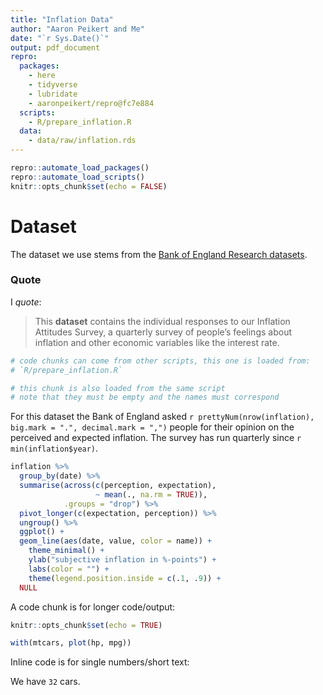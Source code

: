 ```yaml
---
title: "Inflation Data"
author: "Aaron Peikert and Me"
date: "`r Sys.Date()`"
output: pdf_document
repro:
  packages:
    - here
    - tidyverse
    - lubridate
    - aaronpeikert/repro@fc7e884
  scripts:
    - R/prepare_inflation.R
  data:
    - data/raw/inflation.rds
---
```


```r
repro::automate_load_packages()
repro::automate_load_scripts()
knitr::opts_chunk$set(echo = FALSE)
```

# Dataset
The dataset we use stems from the [Bank of England Research datasets](https://www.bankofengland.co.uk/statistics/research-datasets).

### Quote
I *quote*:

> This **dataset** contains the individual responses to our Inflation Attitudes Survey, a quarterly survey of people’s feelings about inflation and other economic variables like the interest rate. 

```r
# code chunks can come from other scripts, this one is loaded from:
# `R/prepare_inflation.R`
```

```r
# this chunk is also loaded from the same script
# note that they must be empty and the names must correspond
```

For this dataset the Bank of England asked `r prettyNum(nrow(inflation), big.mark = ".", decimal.mark = ",")` people for their opinion on the perceived and expected inflation.
The survey has run quarterly since `r min(inflation$year)`.

```r
inflation %>% 
  group_by(date) %>% 
  summarise(across(c(perception, expectation),
                   ~ mean(., na.rm = TRUE)),
            .groups = "drop") %>% 
  pivot_longer(c(expectation, perception)) %>% 
  ungroup() %>% 
  ggplot() +
  geom_line(aes(date, value, color = name)) +
    theme_minimal() +
    ylab("subjective inflation in %-points") +
    labs(color = "") +
    theme(legend.position.inside = c(.1, .9)) +
  NULL
```


A code chunk is for longer code/output:

```r
knitr::opts_chunk$set(echo = TRUE)
```

```r

with(mtcars, plot(hp, mpg))
```

Inline code is for single numbers/short text:

We have `32` cars.
